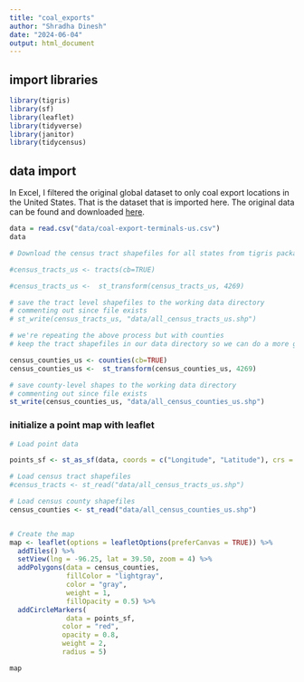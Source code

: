 ```yaml
---
title: "coal_exports"
author: "Shradha Dinesh"
date: "2024-06-04"
output: html_document
---
```


## import libraries

```r
library(tigris)
library(sf)
library(leaflet)
library(tidyverse)
library(janitor)
library(tidycensus)
```

## data import

In Excel, I filtered the original global dataset to only coal export locations in the United States. That is the dataset that is imported here. The original data can be found and downloaded [here](https://globalenergymonitor.org/projects/global-coal-terminals-tracker/).

```r
data = read.csv("data/coal-export-terminals-us.csv")
data
```
```r
# Download the census tract shapefiles for all states from tigris package

#census_tracts_us <- tracts(cb=TRUE)

#census_tracts_us <-  st_transform(census_tracts_us, 4269)

# save the tract level shapefiles to the working data directory
# commenting out since file exists
# st_write(census_tracts_us, "data/all_census_tracts_us.shp")

# we're repeating the above process but with counties
# keep the tract shapefiles in our data directory so we can do a more granular analysis locally

census_counties_us <- counties(cb=TRUE)
census_counties_us <-  st_transform(census_counties_us, 4269)

# save county-level shapes to the working data directory
# commenting out since file exists
st_write(census_counties_us, "data/all_census_counties_us.shp")
```


### initialize a point map with leaflet 


```r

# Load point data

points_sf <- st_as_sf(data, coords = c("Longitude", "Latitude"), crs = 4269)

# Load census tract shapefiles
#census_tracts <- st_read("data/all_census_tracts_us.shp")

# Load census county shapefiles
census_counties <- st_read("data/all_census_counties_us.shp")



```


```r
# Create the map
map <- leaflet(options = leafletOptions(preferCanvas = TRUE)) %>%
  addTiles() %>%
  setView(lng = -96.25, lat = 39.50, zoom = 4) %>% 
  addPolygons(data = census_counties,
              fillColor = "lightgray",
              color = "gray",
              weight = 1,
              fillOpacity = 0.5) %>% 
  addCircleMarkers(
              data = points_sf,
             color = "red",
             opacity = 0.8,
             weight = 2,
             radius = 5)
```
```r
map
```


